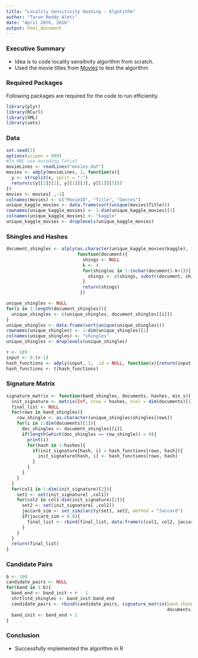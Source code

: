 ```yaml
---
title: "Locality Sensitivity Hashing - Algotithm"
author: "Tarun Reddy Aleti"
date: "April 20th, 2016"
output: html_document
---
```

### Executive Summary
- Idea is to code locality sensitivity algorithm from scratch.
- Used the movie titles from [Movies](https://inclass.kaggle.com/c/movie/download/movies.dat) to test the algorithm

### Required Packages

Following packages are required for the code to run efficiently.

```r
library(plyr)
library(RCurl)
library(XML)
library(sets)
```

### Data
```r
set.seed(1)
options(scipen = 999)
#In MAC use encoding latin1
movieLines <- readLines("movies.dat")
movies <- adply(movieLines, 1, function(x){
  y <- strsplit(x, split = ":")
  return(c(y[[1]][1], y[[1]][3], y[[1]][5]))
})
movies <- movies[ ,-1]
colnames(movies) <- c("MovieID", "Title", "Genres")
unique_kaggle_movies <- data.frame(sort(unique(movies$Title)))
rownames(unique_kaggle_movies) <- 1:dim(unique_kaggle_movies)[1]
colnames(unique_kaggle_movies) <- "kaggle"
unique_kaggle_movies <- droplevels(unique_kaggle_movies)
```

### Shingles and Hashes
```r
document_shingles <- alply(as.character(unique_kaggle_movies$kaggle), 1,
                           function(document){
                             shings <- NULL
                             k <- 4
                             for(shingloc in 1:(nchar(document)-k+1)){
                               shings <- c(shings, substr(document, shingloc, shingloc+k-1))
                             }
                             return(shings)
                            })

unique_shingles <- NULL
for(i in 1:length(document_shingles)){
  unique_shingles <- c(unique_shingles, document_shingles[[i]])
}
unique_shingles <- data.frame(sort(unique(unique_shingles)))
rownames(unique_shingles) <- 1:dim(unique_shingles)[1]
colnames(unique_shingles) <- "shingles"
unique_shingles <- droplevels(unique_shingles)

r <- 189
input <- 0:(r-1)
hash_functions <- adply(input, 1, .id = NULL, function(x){return(input[sample(length(input))])})
hash_functions <- t(hash_functions)
```

### Signature Matrix
```r
signature_matrix <- function(band_shingles, documents, hashes, min_s){
  init_signature <- matrix(Inf, nrow = hashes, ncol = dim(documents)[1])
  final_list <- NULL
  for(rows in band_shingles){
    row_shingle <- as.character(unique_shingles$shingles[rows])
    for(i in 1:dim(documents)[1]){
      doc_shingles <- document_shingles[[i]]
      if(length(which(doc_shingles == row_shingle)) > 0){
        print(i)
        for(hash in 1:hashes){
          if(init_signature[hash, i] > hash_functions[rows, hash]){
            init_signature[hash, i] <- hash_functions[rows, hash]
          }
        }
      }
    }
  }
  for(col1 in 1:dim(init_signature)[2]){
    set1 <- set(init_signature[ ,col1])
    for(col2 in col1:dim(init_signature)[2]){
      set2 <- set(init_signature[ ,col2])
      jaccard_sim <- set_similarity(set1, set2, method = "Jaccard")
      if(jaccard_sim > 0.8){
        final_list <- rbind(final_list, data.frame(c(col1, col2, jaccard_sim)))
      }
    }
  }
  return(final_list)
}
```

### Candidate Pairs
```r
b <- 100
candidate_pairs <- NULL
for(band in 1:b){
  band_end <- band_init + r - 1
  shrtlstd_shingles <- band_init:band_end
  candidate_pairs <- rbind(candidate_pairs, signature_matrix(band_shingles = shrtlstd_shingles, 
                                                             documents, hashes = 100))
  band_init <- band_end + 1
}
```

### Conclusion
- Successfully implemented the algorithm in R